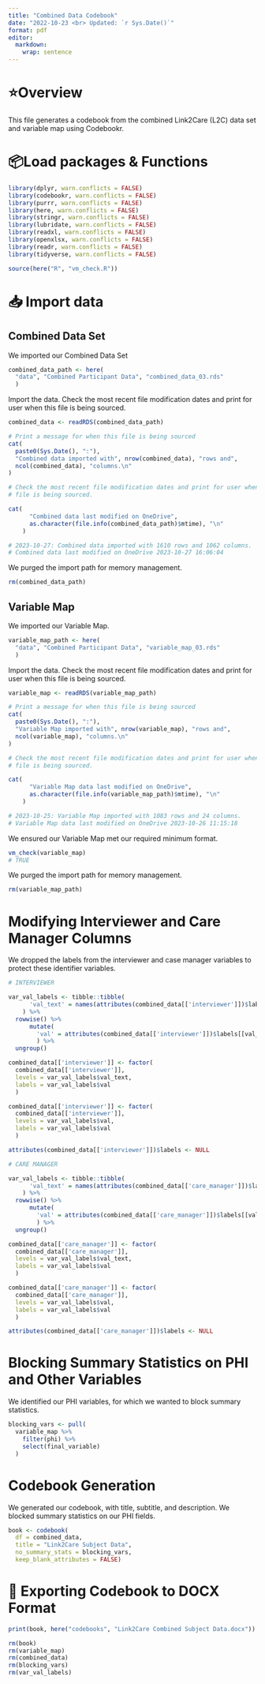 ```yaml
---
title: "Combined Data Codebook"
date: "2022-10-23 <br> Updated: `r Sys.Date()`"
format: pdf
editor: 
  markdown: 
    wrap: sentence
---
```


# ⭐️Overview

This file generates a codebook from the combined Link2Care (L2C) data set and variable map using Codebookr.

# 📦Load packages & Functions

```r
library(dplyr, warn.conflicts = FALSE)
library(codebookr, warn.conflicts = FALSE)
library(purrr, warn.conflicts = FALSE)
library(here, warn.conflicts = FALSE)
library(stringr, warn.conflicts = FALSE)
library(lubridate, warn.conflicts = FALSE)
library(readxl, warn.conflicts = FALSE)
library(openxlsx, warn.conflicts = FALSE)
library(readr, warn.conflicts = FALSE)
library(tidyverse, warn.conflicts = FALSE)
```

```r
source(here("R", "vm_check.R"))
```

# 📥 Import data

## Combined Data Set

We imported our Combined Data Set

```r
combined_data_path <- here(
  "data", "Combined Participant Data", "combined_data_03.rds"
  )
```

Import the data.
Check the most recent file modification dates and print for user when this file is being sourced.

```r
combined_data <- readRDS(combined_data_path)

# Print a message for when this file is being sourced
cat(
  paste0(Sys.Date(), ":"),
  "Combined data imported with", nrow(combined_data), "rows and", 
  ncol(combined_data), "columns.\n"
)

# Check the most recent file modification dates and print for user when this
# file is being sourced.

cat(
      "Combined data last modified on OneDrive", 
      as.character(file.info(combined_data_path)$mtime), "\n"
    )

# 2023-10-27: Combined data imported with 1610 rows and 1062 columns.
# Combined data last modified on OneDrive 2023-10-27 16:06:04 
```

We purged the import path for memory management.

```r
rm(combined_data_path)
```

## Variable Map

We imported our Variable Map.

```r
variable_map_path <- here(
  "data", "Combined Participant Data", "variable_map_03.rds"
  )
```

Import the data.
Check the most recent file modification dates and print for user when this file is being sourced.

```r
variable_map <- readRDS(variable_map_path)

# Print a message for when this file is being sourced
cat(
  paste0(Sys.Date(), ":"),
  "Variable Map imported with", nrow(variable_map), "rows and", 
  ncol(variable_map), "columns.\n"
)

# Check the most recent file modification dates and print for user when this
# file is being sourced.

cat(
      "Variable Map data last modified on OneDrive", 
      as.character(file.info(variable_map_path)$mtime), "\n"
    )

# 2023-10-25: Variable Map imported with 1083 rows and 24 columns.
# Variable Map data last modified on OneDrive 2023-10-26 11:15:18 
```

We ensured our Variable Map met our required minimum format.

```r
vm_check(variable_map)
# TRUE
```

We purged the import path for memory management.

```r
rm(variable_map_path)
```

# Modifying Interviewer and Care Manager Columns

We dropped the labels from the interviewer and case manager variables to protect these identifier variables.

```r
# INTERVIEWER

var_val_labels <- tibble::tibble(
      'val_text' = names(attributes(combined_data[['interviewer']])$labels)
    ) %>%
  rowwise() %>%
      mutate(
        'val' = attributes(combined_data[['interviewer']])$labels[[val_text]]
        ) %>%
  ungroup()

combined_data[['interviewer']] <- factor(
  combined_data[['interviewer']],
  levels = var_val_labels$val_text,
  labels = var_val_labels$val
  )

combined_data[['interviewer']] <- factor(
  combined_data[['interviewer']],
  levels = var_val_labels$val,
  labels = var_val_labels$val
  )

attributes(combined_data[['interviewer']])$labels <- NULL

# CARE MANAGER

var_val_labels <- tibble::tibble(
      'val_text' = names(attributes(combined_data[['care_manager']])$labels)
    ) %>%
  rowwise() %>%
      mutate(
        'val' = attributes(combined_data[['care_manager']])$labels[[val_text]]
        ) %>%
  ungroup()

combined_data[['care_manager']] <- factor(
  combined_data[['care_manager']],
  levels = var_val_labels$val_text,
  labels = var_val_labels$val
  )

combined_data[['care_manager']] <- factor(
  combined_data[['care_manager']],
  levels = var_val_labels$val,
  labels = var_val_labels$val
  )

attributes(combined_data[['care_manager']])$labels <- NULL
```

# Blocking Summary Statistics on PHI and Other Variables

We identified our PHI variables, for which we wanted to block summary statistics.

```r
blocking_vars <- pull(
  variable_map %>%
    filter(phi) %>%
    select(final_variable)
  )
```

# Codebook Generation

We generated our codebook, with title, subtitle, and description. We blocked summary statistics on our PHI fields.

```r
book <- codebook(
  df = combined_data,
  title = "Link2Care Subject Data",
  no_summary_stats = blocking_vars,
  keep_blank_attributes = FALSE)
```

# 💾 Exporting Codebook to DOCX Format

```r
print(book, here("codebooks", "Link2Care Combined Subject Data.docx"))
```


```r
rm(book)
rm(variable_map)
rm(combined_data)
rm(blocking_vars)
rm(var_val_labels)
```

